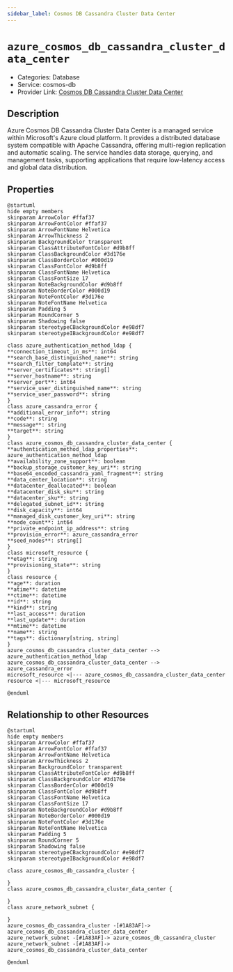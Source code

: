 ```yaml
---
sidebar_label: Cosmos DB Cassandra Cluster Data Center
---
```


# `azure_cosmos_db_cassandra_cluster_data_center`

- Categories: Database
- Service: cosmos-db
- Provider Link: [Cosmos DB Cassandra Cluster Data Center](https://learn.microsoft.com/en-us/azure/cosmos-db/cassandra/manage-data-centers-multi-region)

## Description

Azure Cosmos DB Cassandra Cluster Data Center is a managed service within Microsoft's Azure cloud platform. It provides a distributed database system compatible with Apache Cassandra, offering multi-region replication and automatic scaling. The service handles data storage, querying, and management tasks, supporting applications that require low-latency access and global data distribution.

## Properties

<ZoomPanPinch>

```kroki imgType="plantuml" imgAlt="Diagram of Cosmos DB Cassandra Cluster Data Center data model"
@startuml
hide empty members
skinparam ArrowColor #ffaf37
skinparam ArrowFontColor #ffaf37
skinparam ArrowFontName Helvetica
skinparam ArrowThickness 2
skinparam BackgroundColor transparent
skinparam ClassAttributeFontColor #d9b8ff
skinparam ClassBackgroundColor #3d176e
skinparam ClassBorderColor #000d19
skinparam ClassFontColor #d9b8ff
skinparam ClassFontName Helvetica
skinparam ClassFontSize 17
skinparam NoteBackgroundColor #d9b8ff
skinparam NoteBorderColor #000d19
skinparam NoteFontColor #3d176e
skinparam NoteFontName Helvetica
skinparam Padding 5
skinparam RoundCorner 5
skinparam Shadowing false
skinparam stereotypeCBackgroundColor #e98df7
skinparam stereotypeIBackgroundColor #e98df7

class azure_authentication_method_ldap {
**connection_timeout_in_ms**: int64
**search_base_distinguished_name**: string
**search_filter_template**: string
**server_certificates**: string[]
**server_hostname**: string
**server_port**: int64
**service_user_distinguished_name**: string
**service_user_password**: string
}
class azure_cassandra_error {
**additional_error_info**: string
**code**: string
**message**: string
**target**: string
}
class azure_cosmos_db_cassandra_cluster_data_center {
**authentication_method_ldap_properties**: azure_authentication_method_ldap
**availability_zone_support**: boolean
**backup_storage_customer_key_uri**: string
**base64_encoded_cassandra_yaml_fragment**: string
**data_center_location**: string
**datacenter_deallocated**: boolean
**datacenter_disk_sku**: string
**datacenter_sku**: string
**delegated_subnet_id**: string
**disk_capacity**: int64
**managed_disk_customer_key_uri**: string
**node_count**: int64
**private_endpoint_ip_address**: string
**provision_error**: azure_cassandra_error
**seed_nodes**: string[]
}
class microsoft_resource {
**etag**: string
**provisioning_state**: string
}
class resource {
**age**: duration
**atime**: datetime
**ctime**: datetime
**id**: string
**kind**: string
**last_access**: duration
**last_update**: duration
**mtime**: datetime
**name**: string
**tags**: dictionary[string, string]
}
azure_cosmos_db_cassandra_cluster_data_center --> azure_authentication_method_ldap
azure_cosmos_db_cassandra_cluster_data_center --> azure_cassandra_error
microsoft_resource <|--- azure_cosmos_db_cassandra_cluster_data_center
resource <|--- microsoft_resource

@enduml
```

</ZoomPanPinch>

## Relationship to other Resources

<ZoomPanPinch>

```kroki imgType="plantuml" imgAlt="Diagram of Cosmos DB Cassandra Cluster Data Center resource relationships"
@startuml
hide empty members
skinparam ArrowColor #ffaf37
skinparam ArrowFontColor #ffaf37
skinparam ArrowFontName Helvetica
skinparam ArrowThickness 2
skinparam BackgroundColor transparent
skinparam ClassAttributeFontColor #d9b8ff
skinparam ClassBackgroundColor #3d176e
skinparam ClassBorderColor #000d19
skinparam ClassFontColor #d9b8ff
skinparam ClassFontName Helvetica
skinparam ClassFontSize 17
skinparam NoteBackgroundColor #d9b8ff
skinparam NoteBorderColor #000d19
skinparam NoteFontColor #3d176e
skinparam NoteFontName Helvetica
skinparam Padding 5
skinparam RoundCorner 5
skinparam Shadowing false
skinparam stereotypeCBackgroundColor #e98df7
skinparam stereotypeIBackgroundColor #e98df7

class azure_cosmos_db_cassandra_cluster {

}
class azure_cosmos_db_cassandra_cluster_data_center {

}
class azure_network_subnet {

}
azure_cosmos_db_cassandra_cluster -[#1A83AF]-> azure_cosmos_db_cassandra_cluster_data_center
azure_network_subnet -[#1A83AF]-> azure_cosmos_db_cassandra_cluster
azure_network_subnet -[#1A83AF]-> azure_cosmos_db_cassandra_cluster_data_center

@enduml
```

</ZoomPanPinch>
